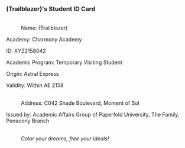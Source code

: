 ===(Trailblazer)'s Student ID Card===
:{{Size|48|'''Penacony Paperfold University College'''}}
:
{{Size|42|'''Student ID Card'''}}
:<br />Name: (Trailblazer)
:
Academy: Charmony Academy
:
ID: XYZ2158042
:
Academic Program: Temporary Visiting Student
:
Origin: Astral Express
:
Validity: Within AE 2158
:<br />Address: C042 Shade Boulevard, Moment of Sol
:
Issued by: Academic Affairs Group of Paperfold University, The Family, Penacony Branch
:<br />''Color your dreams, free your ideals!''

